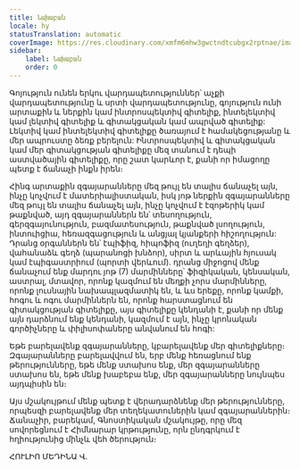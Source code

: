 ```yaml
---
title: Նախաբան
locale: hy
statusTranslation: automatic
coverImage: https://res.cloudinary.com/xmfm6mhw3gwctndtcubgx2rptnae/image/upload/v1741354450/small_cover_introduccion_a_la_gnosis_57a3fc8d72.webp
sidebar:
    label: Նախաբան
    order: 0
---
```

Գոյություն ունեն երկու վարդապետություններ՝ աչքի վարդապետությունը և սրտի վարդապետությունը, գոյություն ունի արտաքին և ներքին կամ ինտրոսպեկտիվ գիտելիք, ինտելեկտիվ կամ լեկտիվ գիտելիք և գիտակցական կամ ապրված գիտելիք: Լեկտիվ կամ ինտելեկտիվ գիտելիքը ծառայում է համակեցությանը և մեր ապրուստը ձեռք բերելուն: Ինտրոսպեկտիվ և գիտակցական կամ մեր գիտակցության գիտելիքը մեզ տանում է դեպի աստվածային գիտելիքը, որը շատ կարևոր է, քանի որ իմացողը պետք է ճանաչի ինքն իրեն։

Հինգ արտաքին զգայարանները մեզ թույլ են տալիս ճանաչել այն, ինչը կոչվում է մատերիալիստական, իսկ յոթ ներքին զգայարանները մեզ թույլ են տալիս ճանաչել այն, ինչը կոչվում է էզոթերիկ կամ թաքնված, այդ զգայարաններն են՝ տեսողություն, գերզգայունություն, բազմատեսություն, թաքնված լսողություն, ինտուիցիա, հեռազգացություն և անցյալ կյանքերի հիշողություն: Դրանց օրգաններն են՝ էպիֆիզ, հիպոֆիզ (ուղեղի գեղձեր), վահանաձև գեղձ (պարանոցի խնձոր), սիրտ և արևային հյուսակ կամ էպիգաստրիում (պորտի վերևում). դրանց միջոցով մենք ճանաչում ենք մարդու յոթ (7) մարմինները՝ ֆիզիկական, կենսական, աստրալ, մտավոր, որոնք կազմում են մեղքի չորս մարմինները, որոնք լուսնային նախապլազմատիկ են, և ևս երեքը, որոնք կամքի, հոգու և ոգու մարմիններն են, որոնք հարստացնում են գիտակցության գիտելիքը, այս գիտելիքը կենդանի է, քանի որ մենք այն դարձնում ենք կենդանի, կազմում է այն, ինչը կրոնական գործիչները և փիլիսոփաները անվանում են հոգի:

Եթե բարելավենք զգայարանները, կբարելավենք մեր գիտելիքները։ Զգայարանները բարելավվում են, երբ մենք հեռացնում ենք թերությունները, եթե մենք ստախոս ենք, մեր զգայարանները ստախոս են, եթե մենք խաբեբա ենք, մեր զգայարանները նույնպես այդպիսին են։

Այս մշակույթում մենք պետք է վերադարձնենք մեր թերությունները, որպեսզի բարելավենք մեր տեղեկատուներին կամ զգայարաններին։ Ճանաչիր, բարեկամ, Գնոստիկական մշակույթը, որը մեզ սովորեցնում է Հիմնարար կրթությունը, որն ընդգրկում է հղիությունից մինչև վեհ ծերություն։

ՀՈՒԼԻՈ ՄԵԴԻՆԱ Վ.

